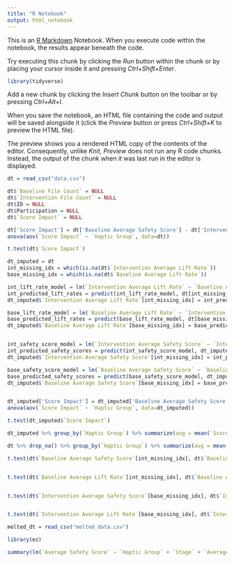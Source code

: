 ```yaml
---
title: "R Notebook"
output: html_notebook
---
```


This is an [R Markdown](http://rmarkdown.rstudio.com) Notebook. When you execute code within the notebook, the results appear beneath the code. 

Try executing this chunk by clicking the *Run* button within the chunk or by placing your cursor inside it and pressing *Ctrl+Shift+Enter*. 

```r
library(tidyverse)
```

Add a new chunk by clicking the *Insert Chunk* button on the toolbar or by pressing *Ctrl+Alt+I*.

When you save the notebook, an HTML file containing the code and output will be saved alongside it (click the *Preview* button or press *Ctrl+Shift+K* to preview the HTML file).

The preview shows you a rendered HTML copy of the contents of the editor. Consequently, unlike *Knit*, *Preview* does not run any R code chunks. Instead, the output of the chunk when it was last run in the editor is displayed.

```r
dt = read_csv("data.csv")

dt$`Baseline File Count` = NULL
dt$`Intervention File Count` = NULL
dt$ID = NULL
dt$Participation = NULL
dt$`Score Impact` = NULL

```

```r
dt['Score Impact'] = dt['Baseline Average Safety Score'] - dt['Intervention Average Safety Score']
anova(aov(`Score Impact` ~ `Haptic Group`, data=dt))

t.test(dt$`Score Impact`)

```

```r

dt_imputed = dt
int_missing_idx = which(is.na(dt$`Intervention Average Lift Rate`))
base_missing_idx = which(is.na(dt$`Baseline Average Lift Rate`))

int_lift_rate_model = lm(`Intervention Average Lift Rate` ~ `Baseline Average Lift Rate`, data=dt)
int_predicted_lift_rates = predict(int_lift_rate_model, dt[int_missing_idx,])
dt_imputed$`Intervention Average Lift Rate`[int_missing_idx] = int_predicted_lift_rates

base_lift_rate_model = lm(`Baseline Average Lift Rate` ~ `Intervention Average Lift Rate`, data=dt)
base_predicted_lift_rates = predict(base_lift_rate_model, dt[base_missing_idx,])
dt_imputed$`Baseline Average Lift Rate`[base_missing_idx] = base_predicted_lift_rates


int_safety_score_model = lm(`Intervention Average Safety Score` ~ `Intervention Average Lift Rate`, data=dt)
int_predicted_safety_scores = predict(int_safety_score_model, dt_imputed[int_missing_idx, ])
dt_imputed$`Intervention Average Safety Score`[int_missing_idx] = int_predicted_safety_scores

base_safety_score_model = lm(`Baseline Average Safety Score` ~ `Baseline Average Lift Rate`, data=dt)
base_predicted_safety_scores = predict(base_safety_score_model, dt_imputed[base_missing_idx, ])
dt_imputed$`Baseline Average Safety Score`[base_missing_idx] = base_predicted_safety_scores


dt_imputed['Score Impact'] = dt_imputed['Baseline Average Safety Score'] - dt_imputed['Intervention Average Safety Score']
anova(aov(`Score Impact` ~ `Haptic Group`, data=dt_imputed))

t.test(dt_imputed$`Score Impact`)

```
```r
dt_imputed %>% group_by(`Haptic Group`) %>% summarize(avg = mean(`Score Impact`))

dt %>% drop_na() %>% group_by(`Haptic Group`) %>% summarize(avg = mean(`Score Impact`))
```


```r

t.test(dt$`Baseline Average Safety Score`[int_missing_idx], dt$`Baseline Average Safety Score`[which(!is.na(dt$`Intervention Average Lift Rate`))])


t.test(dt$`Baseline Average Lift Rate`[int_missing_idx], dt$`Baseline Average Lift Rate`[which(!is.na(dt$`Intervention Average Lift Rate`))])


t.test(dt$`Intervention Average Safety Score`[base_missing_idx], dt$`Intervention Average Safety Score`[which(!is.na(dt$`Baseline Average Lift Rate`))])


t.test(dt$`Intervention Average Lift Rate`[base_missing_idx], dt$`Intervention Average Lift Rate`[which(!is.na(dt$`Baseline Average Lift Rate`))])
```



```r
melted_dt = read_csv("melted_data.csv")

library(ez)

summary(lm(`Average Safety Score` ~ `Haptic Group` + `Stage` + `Average Lift Rate` + `Haptic Group`:`Average Lift Rate`, data=melted_dt))

```


